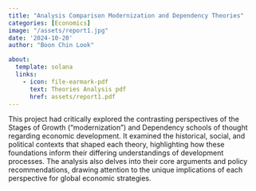 ```yaml
---
title: "Analysis Comparison Modernization and Dependency Theories"
categories: [Economics]
image: "/assets/report1.jpg"
date: '2024-10-20'
author: "Boon Chin Look"

about:
  template: solana
  links:
    - icon: file-earmark-pdf
      text: Theories Analysis pdf
      href: assets/report1.pdf
---
```


This project had critically explored the contrasting perspectives of the Stages of Growth ("modernization") and Dependency schools of thought regarding economic development. It examined the historical, social, and political contexts that shaped each theory, highlighting how these foundations inform their differing understandings of development processes. The analysis also delves into their core arguments and policy recommendations, drawing attention to the unique implications of each perspective for global economic strategies. 

